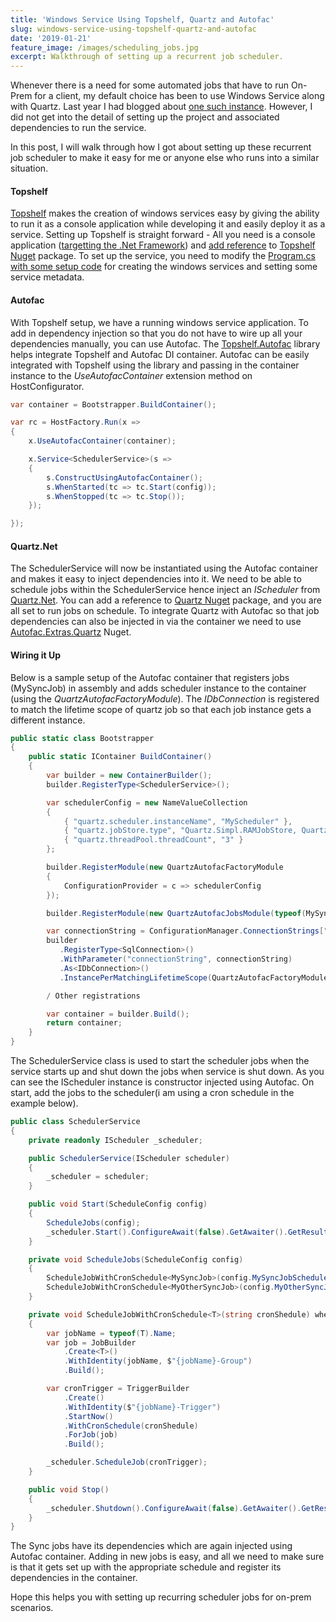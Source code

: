 ```yaml
---
title: 'Windows Service Using Topshelf, Quartz and Autofac'
slug: windows-service-using-topshelf-quartz-and-autofac
date: '2019-01-21'
feature_image: /images/scheduling_jobs.jpg
excerpt: Walkthrough of setting up a recurrent job scheduler.
---
```

Whenever there is a need for some automated jobs that have to run On-Prem for a client, my default choice has been to use Windows Service along with Quartz. Last year I had blogged about [one such instance](/blog/scheduling-recurring-jobs-with-a-cool-off-period/). However, I did not get into the detail of setting up the project and associated dependencies to run the service.

In this post, I will walk through how I got about setting up these recurrent job scheduler to make it easy for me or anyone else who runs into a similar situation.

#### Topshelf

[Topshelf](https://topshelf.readthedocs.io/en/latest/) makes the creation of windows services easy by giving the ability to run it as a console application while developing it and easily deploy it as a service. Setting up Topshelf is straight forward - All you need is a console application ([targetting the .Net Framework](https://topshelf.readthedocs.io/en/latest/installation/prerequisites.html)) and [add reference](https://topshelf.readthedocs.io/en/latest/installation/install.html) to [Topshelf Nuget](https://www.nuget.org/packages/topshelf) package. To set up the service, you need to modify the [Program.cs with some setup code](https://topshelf.readthedocs.io/en/latest/configuration/quickstart.html) for creating the windows services and setting some service metadata.

#### Autofac

With Topshelf setup, we have a running windows service application. To add in dependency injection so that you do not have to wire up all your dependencies manually, you can use Autofac. The [Topshelf.Autofac](https://github.com/alexandrnikitin/Topshelf.Autofac) library helps integrate Topshelf and Autofac DI container. Autofac can be easily integrated with Topshelf using the library and passing in the container instance to the _UseAutofacContainer_ extension method on HostConfigurator.

```csharp
var container = Bootstrapper.BuildContainer();

var rc = HostFactory.Run(x =>
{
    x.UseAutofacContainer(container);

    x.Service<SchedulerService>(s =>
    {
        s.ConstructUsingAutofacContainer();
        s.WhenStarted(tc => tc.Start(config));
        s.WhenStopped(tc => tc.Stop());
    });

});

```

#### Quartz.Net

The SchedulerService will now be instantiated using the Autofac container and makes it easy to inject dependencies into it. We need to be able to schedule jobs within the SchedulerService hence inject an _IScheduler_ from [Quartz.Net](https://www.quartz-scheduler.net/). You can add a reference to [Quartz Nuget](https://www.nuget.org/packages/Quartz/) package, and you are all set to run jobs on schedule. To integrate Quartz with Autofac so that job dependencies can also be injected in via the container we need to use [Autofac.Extras.Quartz](https://github.com/alphacloud/Autofac.Extras.Quartz) Nuget.

#### Wiring it Up

Below is a sample setup of the Autofac container that registers jobs (MySyncJob) in assembly and adds scheduler instance to the container (using the _QuartzAutofacFactoryModule_). The _IDbConnection_ is registered to match the lifetime scope of quartz job so that each job instance gets a different instance.

```csharp
public static class Bootstrapper
{
    public static IContainer BuildContainer()
    {
        var builder = new ContainerBuilder();
        builder.RegisterType<SchedulerService>();

        var schedulerConfig = new NameValueCollection
        {
            { "quartz.scheduler.instanceName", "MyScheduler" },
            { "quartz.jobStore.type", "Quartz.Simpl.RAMJobStore, Quartz" },
            { "quartz.threadPool.threadCount", "3" }
        };

        builder.RegisterModule(new QuartzAutofacFactoryModule
        {
            ConfigurationProvider = c => schedulerConfig
        });

        builder.RegisterModule(new QuartzAutofacJobsModule(typeof(MySyncJob).Assembly));

        var connectionString = ConfigurationManager.ConnectionStrings["ConnectionString"].ConnectionString;
        builder
           .RegisterType<SqlConnection>()
           .WithParameter("connectionString", connectionString)
           .As<IDbConnection>()
           .InstancePerMatchingLifetimeScope(QuartzAutofacFactoryModule.LifetimeScopeName);

        / Other registrations

        var container = builder.Build();
        return container;
    }
}

```

The SchedulerService class is used to start the scheduler jobs when the service starts up and shut down the jobs when service is shut down. As you can see the IScheduler instance is constructor injected using Autofac. On start, add the jobs to the scheduler(i am using a cron schedule in the example below).

```csharp
public class SchedulerService
{
    private readonly IScheduler _scheduler;

    public SchedulerService(IScheduler scheduler)
    {
        _scheduler = scheduler;
    }

    public void Start(ScheduleConfig config)
    {
        ScheduleJobs(config);
        _scheduler.Start().ConfigureAwait(false).GetAwaiter().GetResult();
    }

    private void ScheduleJobs(ScheduleConfig config)
    {
        ScheduleJobWithCronSchedule<MySyncJob>(config.MySyncJobSchedule);
        ScheduleJobWithCronSchedule<MyOtherSyncJob>(config.MyOtherSyncJobSchedule);
    }

    private void ScheduleJobWithCronSchedule<T>(string cronShedule) where T : IJob
    {
        var jobName = typeof(T).Name;
        var job = JobBuilder
            .Create<T>()
            .WithIdentity(jobName, $"{jobName}-Group")
            .Build();

        var cronTrigger = TriggerBuilder
            .Create()
            .WithIdentity($"{jobName}-Trigger")
            .StartNow()
            .WithCronSchedule(cronShedule)
            .ForJob(job)
            .Build();

        _scheduler.ScheduleJob(cronTrigger);
    }

    public void Stop()
    {
        _scheduler.Shutdown().ConfigureAwait(false).GetAwaiter().GetResult();
    }
}

```

The Sync jobs have its dependencies which are again injected using Autofac container. Adding in new jobs is easy, and all we need to make sure is that it gets set up with the appropriate schedule and register its dependencies in the container.

Hope this helps you with setting up recurring scheduler jobs for on-prem scenarios.
